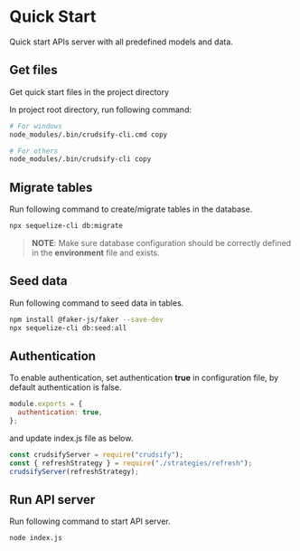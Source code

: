 # Quick Start

Quick start APIs server with all predefined models and data.

## Get files

Get quick start files in the project directory

In project root directory, run following command:

```bash
# For windows
node_modules/.bin/crudsify-cli.cmd copy

# For others
node_modules/.bin/crudsify-cli copy
```

## Migrate tables

Run following command to create/migrate tables in the database.

```bash
npx sequelize-cli db:migrate
```

> **NOTE**: Make sure database configuration should be correctly defined in the **environment** file and exists.

## Seed data

Run following command to seed data in tables.

```bash
npm install @faker-js/faker --save-dev
npx sequelize-cli db:seed:all
```

## Authentication

To enable authentication, set authentication **true** in configuration file, by default authentication is false.

```js filename="config/index.js" showLineNumbers
module.exports = {
  authentication: true,
};
```

and update index.js file as below.

```js filename="index.js" showLineNumbers
const crudsifyServer = require("crudsify");
const { refreshStrategy } = require("./strategies/refresh");
crudsifyServer(refreshStrategy);
```

## Run API server

Run following command to start API server.

```bash
node index.js
```
